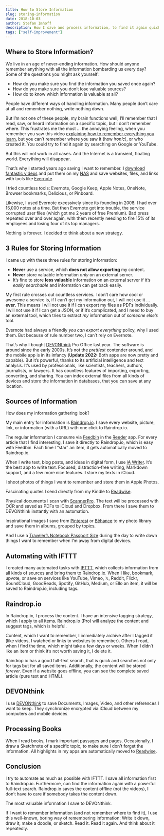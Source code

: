 ```yaml
---
title: How to Store Information
slug: storing-information
date: 2018-10-03
author: Stefan Imhoff
description: How I save and process information, to find it again quickly and store it to not lose it again.
tags: ["self-improvement"]
---
```


## Where to Store Information?

We live in an age of never-ending information. How should anyone remember anything with all the information bombarding us every day? Some of the questions you might ask yourself:

- How do you make sure you find the information you saved once again?
- How do you make sure you don’t lose valuable sources?
- How do to know which information is valuable at all?

People have different ways of handling information. Many people don’t care at all and remember nothing, write nothing down.

But I’m not one of these people, my brain functions well, I’ll remember that I read, saw, or heard information on a specific topic, but I don’t remember where. This frustrates me the most … the annoying feeling, when you remember you saw this video [explaining how to remember everything you learn](https://youtu.be/V-UvSKe8jW4), but you can’t remember where you saw it (how _ironic_), or who created it. You could try to find it again by searching on Google or YouTube.

But this will not work in all cases. And the Internet is a transient, floating world. Everything will disappear.

That’s why I started years ago saving I want to remember. I [download fantastic videos](https://rg3.github.io/youtube-dl/) and put them on my [NAS](https://www.synology.com/) and save websites, files, and links with tools like [Evernote](https://evernote.com/).

I tried countless tools: Evernote, Google Keep, Apple Notes, OneNote, Browser bookmarks, Delicious, or Pinboard.

Likewise, I used Evernote excessively since its founding in 2008. I had over 15,000 notes at a time. But then Evernote got into trouble, the service corrupted user files (which got me 2 years of free Premium). Bad press repeated over and over again, with them recently needing to fire 15% of its employees and losing four of its top managers.

Nothing is forever. I decided to think about a new strategy.

## 3 Rules for Storing Information

I came up with these three rules for storing information:

- **Never** use a service, which **does not allow exporting** my content.
- **Never** store valuable information _only_ on an external server.
- It’s fine to store **less valuable** information on an external server if it’s _easily searchable_ and information can get back easily.

My first rule crosses out countless services. I don’t care how cool or awesome a service is, if I can’t get my information out, I will not use it … **ever**. This means I will not use it if I can export my files as PDFs individually. I will not use it if I can get a JSON, or if it’s complicated, and I need to buy an external tool, which tries to extract _my_ information out of _someone else’s_ tool.

Evernote had always a friendly _you can export everything_ policy, why I used them. But because of rule number two, I can’t rely on Evernote.

That’s why I bought [DEVONthink](https://www.devontechnologies.com/apps/devonthink) Pro Office last year. The software is around since the early 2000s. It’s not the _prettiest_ contender around, and the mobile app is in its infancy (**Update 2022:** Both apps are now pretty and capable). But it’s powerful, thanks to its artificial intelligence and text analysis. It’s used by professionals, like scientists, teachers, authors, journalists, or lawyers. It has countless features of importing, exporting, converting, and sharing. You can index external files from all kinds of devices and store the information in databases, that you can save at any location.

## Sources of Information

How does my information gathering look?

My main entry for information is [Raindrop.io](https://raindrop.io/). I save every website, picture, link, or information (with a URL) with one click to Raindrop.io.

The regular information I consume via [Feedbin](https://feedbin.com/) in the [Reeder](https://reeder.app/) app. For every article that I find interesting, I save it directly to Raindrop.io, which is easy with Feedbin. Each time I “star” an item, it gets automatically moved to Raindrop.io.

When I write text, blog posts, and ideas in digital form, I use [iA Writer](https://ia.net/writer). It’s the best app to write text. Focused, distraction-free writing, Markdown support, and a few more nice features. I store my texts in iCloud.

I shoot photos of things I want to remember and store them in Apple Photos.

Fascinating quotes I send directly from my Kindle to [Readwise](https://readwise.io/).

Physical documents I scan with [ScannerPro](https://readdle.com/scannerpro). The text will be processed with OCR and saved as PDFs to iCloud and Dropbox. From there I save them to DEVONthink instantly with an automation.

Inspirational images I save from [Pinterest](https://www.pinterest.de/) or [Bēhance](https://www.behance.net/) to my photo library and save them in albums, grouped by topics.

And I use a [Traveler’s Notebook Passport Size](https://www.travelers-company.com/products/trnote/starter-kit-passport) during the day to write down things I want to remember when I’m away from digital devices.

## Automating with IFTTT

I created many automated tasks with [IFTTT](https://ifttt.com/), which collects information from all kinds of sources and bring them to Raindrop.io. When I like, bookmark, upvote, or save on services like YouTube, Vimeo, 𝕏, Reddit, Flickr, SoundCloud, GoodReads, Spotify, GitHub, Medium, or Ello an item, it will be saved to Raindrop.io, including tags.

## Raindrop.io

In Raindrop.io, I process the content. I have an intensive tagging strategy, which I apply to all items. Raindrop.io (Pro) will analyze the content and suggest tags, which is helpful.

Content, which I want to remember, I immediately archive after I tagged it (like videos, I watched or links to websites to remember). Others I read, when I find the time, which might take a few days or weeks. When I didn’t like an item or think it’s not worth saving it, I delete it.

Raindrop.io has a good full-text search, that is quick and searches not only for tags but for all saved items. Additionally, the content will be stored _forever_. Even if a website goes offline, you can see the complete saved article (pure text and HTML).

## DEVONthink

I use [DEVONthink](https://devontechnologies.com/apps/devonthink) to save Documents, Images, Video, and other references I want to keep. They synchronize encrypted via iCloud between my computers and mobile devices.

## Processing Books

When I read books, I mark important passages and pages. Occasionally, I draw a Sketchnote of a specific topic, to make sure I don’t forget the information. All highlights in my apps are automatically moved to [Readwise](https://readwise.io/).

## Conclusion

I try to automate as much as possible with IFTTT. I save all information first to Raindrop.io. Furthermore, can find the information again with a powerful full-text search. Raindrop.io saves the content offline (not the videos), I don’t have to care if somebody takes the content down.

The most valuable information I save to DEVONthink.

If I want to remember information (and not remember where to find it), I use this well-known, boring way of remembering information: Write it down, draw it, make a doodle, or sketch. Read it. Read it again. And think about it repeatedly.
